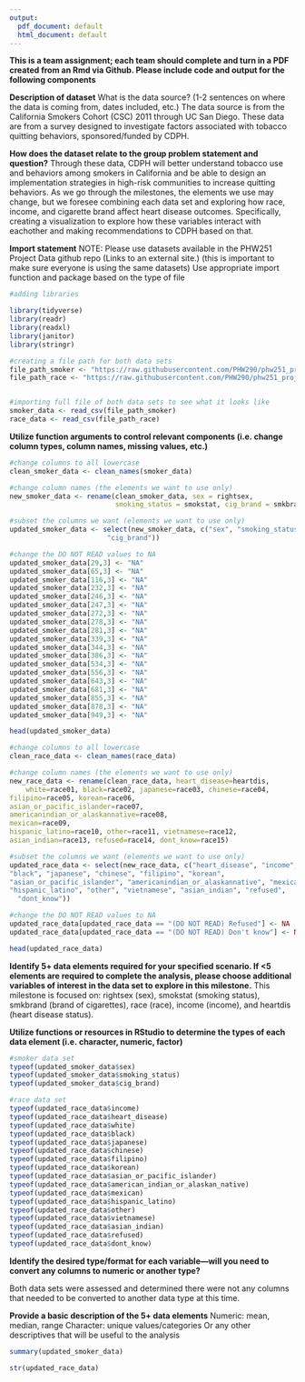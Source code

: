 ```yaml
---
output:
  pdf_document: default
  html_document: default
---
```

**This is a team assignment; each team should complete and turn in a PDF created from an Rmd via Github. Please include code and output for the following components**



**Description of dataset**
What is the data source? (1-2 sentences on where the data is coming from, dates included, etc.)
The data source is from the California Smokers Cohort (CSC) 2011 through UC San Diego. These data are from a survey designed to investigate factors associated with tobacco quitting behaviors, sponsored/funded by CDPH.




**How does the dataset relate to the group problem statement and question?**
Through these data, CDPH will better understand tobacco use and behaviors among smokers in California and be able to design an implementation strategies in high-risk communities to increase quitting behaviors. As we go through the milestones, the elements we use may change, but we foresee combining each data set and exploring how race, income, and cigarette brand affect heart disease outcomes. Specifically, creating a visualization to explore how these variables interact with eachother and making recommendations to CDPH based on that.



**Import statement**
NOTE: Please use datasets available in the PHW251 Project Data github repo (Links to an external site.) (this is important to make sure everyone is using the same datasets)
Use appropriate import function and package based on the type of file


```r

#adding libraries

library(tidyverse)
library(readr)
library(readxl)
library(janitor)
library(stringr)

```

```r
#creating a file path for both data sets
file_path_smoker <- "https://raw.githubusercontent.com/PHW290/phw251_projectdata/main/ca_csc_smoker_data.csv"
file_path_race <- "https://raw.githubusercontent.com/PHW290/phw251_projectdata/main/ca_csc_outcome_race_data.csv"


#importing full file of both data sets to see what it looks like
smoker_data <- read_csv(file_path_smoker)
race_data <- read_csv(file_path_race)

```


**Utilize function arguments to control relevant components (i.e. change column types, column names, missing values, etc.)**
```r

#change columns to all lowercase
clean_smoker_data <- clean_names(smoker_data)

#change column names (the elements we want to use only)
new_smoker_data <- rename(clean_smoker_data, sex = rightsex, 
                          smoking_status = smokstat, cig_brand = smkbrand)

#subset the columns we want (elements we want to use only)
updated_smoker_data <- select(new_smoker_data, c("sex", "smoking_status",
                        "cig_brand"))

#change the DO NOT READ values to NA
updated_smoker_data[29,3] <- "NA"
updated_smoker_data[65,3] <- "NA"
updated_smoker_data[116,3] <- "NA"
updated_smoker_data[232,3] <- "NA"
updated_smoker_data[246,3] <- "NA"
updated_smoker_data[247,3] <- "NA"
updated_smoker_data[272,3] <- "NA"
updated_smoker_data[278,3] <- "NA"
updated_smoker_data[281,3] <- "NA"
updated_smoker_data[339,3] <- "NA"
updated_smoker_data[344,3] <- "NA"
updated_smoker_data[386,3] <- "NA"
updated_smoker_data[534,3] <- "NA"
updated_smoker_data[556,3] <- "NA"
updated_smoker_data[643,3] <- "NA"
updated_smoker_data[681,3] <- "NA"
updated_smoker_data[855,3] <- "NA"
updated_smoker_data[878,3] <- "NA"
updated_smoker_data[949,3] <- "NA"

head(updated_smoker_data)
```

```r

#change columns to all lowercase
clean_race_data <- clean_names(race_data)

#change column names (the elements we want to use only)
new_race_data <- rename(clean_race_data, heart_disease=heartdis, 
    white=race01, black=race02, japanese=race03, chinese=race04, 
filipino=race05, korean=race06, 
asian_or_pacific_islander=race07,
americanindian_or_alaskannative=race08, 
mexican=race09, 
hispanic_latino=race10, other=race11, vietnamese=race12,
asian_indian=race13, refused=race14, dont_know=race15)

#subset the columns we want (elements we want to use only)
updated_race_data <- select(new_race_data, c("heart_disease", "income", "white", 
"black", "japanese", "chinese", "filipino", "korean", 
"asian_or_pacific_islander", "americanindian_or_alaskannative", "mexican", 
"hispanic_latino", "other", "vietnamese", "asian_indian", "refused",
  "dont_know"))

#change the DO NOT READ values to NA
updated_race_data[updated_race_data == "(DO NOT READ) Refused"] <- NA
updated_race_data[updated_race_data == "(DO NOT READ) Don't know"] <- NA

head(updated_race_data)

```


**Identify 5+ data elements required for your specified scenario. If <5 elements are required to complete the analysis, please choose additional variables of interest in the data set to explore in this milestone.**
This milestone is focused on: rightsex (sex), smokstat (smoking status), smkbrand (brand of cigarettes), race (race), income (income), and heartdis (heart disease status).



**Utilize functions or resources in RStudio to determine the types of each data element (i.e. character, numeric, factor)**
```r
#smoker data set
typeof(updated_smoker_data$sex)
typeof(updated_smoker_data$smoking_status)
typeof(updated_smoker_data$cig_brand)
```

```r
#race data set
typeof(updated_race_data$income)
typeof(updated_race_data$heart_disease)
typeof(updated_race_data$white)
typeof(updated_race_data$black)
typeof(updated_race_data$japanese)
typeof(updated_race_data$chinese)
typeof(updated_race_data$filipino)
typeof(updated_race_data$korean)
typeof(updated_race_data$asian_or_pacific_islander)
typeof(updated_race_data$american_indian_or_alaskan_native)
typeof(updated_race_data$mexican)
typeof(updated_race_data$hispanic_latino)
typeof(updated_race_data$other)
typeof(updated_race_data$vietnamese)
typeof(updated_race_data$asian_indian)
typeof(updated_race_data$refused)
typeof(updated_race_data$dont_know)
```

**Identify the desired type/format for each variable—will you need to convert any columns to numeric or another type?**

Both data sets were assessed and determined there were not any columns that needed to be converted to another data type at this time.


**Provide a basic description of the 5+ data elements**
Numeric: mean, median, range
Character:  unique values/categories
Or any other descriptives that will be useful to the analysis
```r
summary(updated_smoker_data)
```

```r
str(updated_race_data)
```

